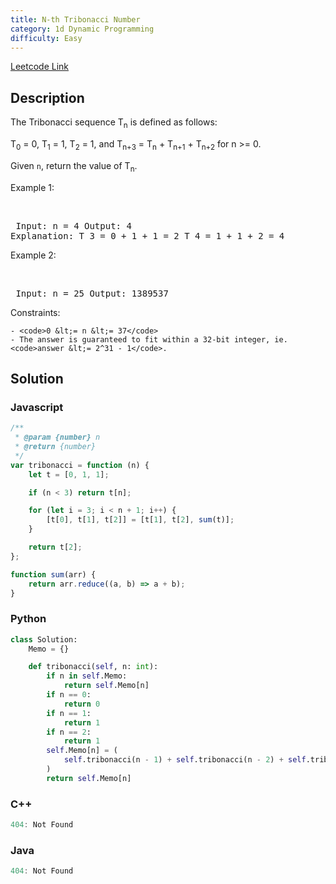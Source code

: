 ```yaml
---
title: N-th Tribonacci Number
category: 1d Dynamic Programming
difficulty: Easy
---
```


<Callout>

[Leetcode Link](https://leetcode.com/problems/n-th-tribonacci-number)

</Callout>

## Description
The Tribonacci sequence T<sub>n</sub> is defined as follows: 

T<sub>0</sub> = 0, T<sub>1</sub> = 1, T<sub>2</sub> = 1, and T<sub>n+3</sub> = T<sub>n</sub> + T<sub>n+1</sub> + T<sub>n+2</sub> for n &gt;= 0.

Given <code>n</code>, return the value of T<sub>n</sub>.

 
Example 1:

<br /><pre className="overflow-x-auto">
Input: n = 4
Output: 4
Explanation:
T_3 = 0 + 1 + 1 = 2
T_4 = 1 + 1 + 2 = 4
</pre>

Example 2:

<br /><pre className="overflow-x-auto">
Input: n = 25
Output: 1389537
</pre>

 
Constraints:


	- <code>0 &lt;= n &lt;= 37</code>
	- The answer is guaranteed to fit within a 32-bit integer, ie. <code>answer &lt;= 2^31 - 1</code>.


## Solution

### Javascript
```javascript
/**
 * @param {number} n
 * @return {number}
 */
var tribonacci = function (n) {
    let t = [0, 1, 1];

    if (n < 3) return t[n];

    for (let i = 3; i < n + 1; i++) {
        [t[0], t[1], t[2]] = [t[1], t[2], sum(t)];
    }

    return t[2];
};

function sum(arr) {
    return arr.reduce((a, b) => a + b);
}

```
### Python
```python
class Solution:
    Memo = {}

    def tribonacci(self, n: int):
        if n in self.Memo:
            return self.Memo[n]
        if n == 0:
            return 0
        if n == 1:
            return 1
        if n == 2:
            return 1
        self.Memo[n] = (
            self.tribonacci(n - 1) + self.tribonacci(n - 2) + self.tribonacci(n - 3)
        )
        return self.Memo[n]

```
### C++
```cpp
404: Not Found
```
### Java
```java
404: Not Found
```



